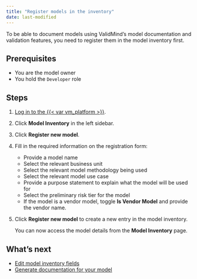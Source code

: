 ```yaml
---
title: "Register models in the inventory"
date: last-modified
---
```


To be able to document models using ValidMind's model documentation and validation features, you need to register them in the model inventory first.

## Prerequisites

* You are the model owner
* You hold the `Developer` role 

## Steps

1. [Log in to the {{< var vm_platform >}}]({{< var vm_url >}}).

2. Click **Model Inventory** in the left sidebar. 
<!--- **Need screenshot** --->
   
3. Click **Register new model**.
   
4. Fill in the required information on the registration form:

   - Provide a model name
   - Select the relevant business unit
   - Select the relevant model methodology being used
   - Select the relevant model use case
   - Provide a purpose statement to explain what the model will be used for
   - Select the preliminary risk tier for the model
   - If the model is a vendor model, toggle **Is Vendor Model** and provide the vendor name.

<!--- TO DO **Screenshot** --->
   
5. Click **Register new model** to create a new entry in the model inventory.

   You can now access the model details from the **Model Inventory** page.

<!---
## Troubleshooting

[Include any common issues or errors that may arise during the task and how to resolve them.]
--->

## What's next

* [Edit model inventory fields](customize-model-inventory-fields.qmd)
* [Generate documentation for your model](quickstart-generate-documentation-for-your-model.qmd)
